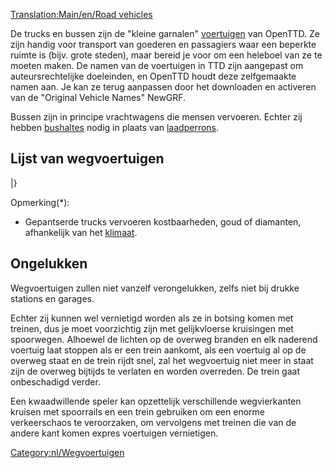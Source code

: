 [[Translation:Main/en/Road vehicles]]{{nl/Inhoudsopgave}}

De trucks en bussen zijn de "kleine garnalen" [[Main/nl/Voertuigen|voertuigen]] van OpenTTD. Ze zijn handig voor transport van goederen en passagiers waar een beperkte ruimte is (bijv. grote steden), maar bereid je voor om een heleboel van ze te moeten maken. De namen van de voertuigen in TTD zijn aangepast om auteursrechtelijke doeleinden, en OpenTTD houdt deze zelfgemaakte namen aan. Je kan ze terug aanpassen door het downloaden en activeren van de "Original Vehicle Names" NewGRF.

Bussen zijn in principe vrachtwagens die mensen vervoeren. Echter zij hebben [[Main/en/Laadperrons/Nl#Bushalte|bushaltes]] nodig in plaats van [[Main/en/Laadperrons/Nl#Vrachtwagen laadperron|laadperrons]].

==Lijst van wegvoertuigen==
{{nl/Voertuigentabel/Start}}
{{en/VehicleTable/Header|Passagiers en Post}}
{{en/VehicleTable/Row|
*[[Main/nl/Bussen|Bussen]]
*[[Main/nl/Posttrucks|Posttrucks]]
|
*[[Main/nl/Bussen|Bussen]]
*[[Main/nl/Posttrucks|Posttrucks]]
|
*[[Main/nl/Bussen|Bussen]]
*[[Main/nl/Posttrucks|Posttrucks]]
|
*[[Main/nl/Bussen|Bussen]]
*[[Main/nl/Posttrucks|Posttrucks]]
}}
{{en/VehicleTable/Header|Gewone vracht}}
{{en/VehicleTable/Row|
*[[Main/nl/Olietankers|Olietankers]]
*[[Main/nl/Goederentrucks|Goederentrucks]]
*[[Main/nl/Graantrucks|Graantrucks]]
*[[Main/nl/Veewagens|Veewagens]]
*[[Main/nl/Houttrucks|Houttrucks]]
|
*[[Main/nl/Olietankers|Olietankers]]
*[[Main/nl/Goederentrucks|Goederentrucks]]
*[[Main/nl/Graantrucks|Graantrucks]]
*[[Main/nl/Veewagens|Veewagens]]
*[[Main/nl/Houttrucks|Houttrucks]]
|
*[[Main/nl/Olietankers|Olietankers]]
*[[Main/nl/Goederentrucks|Goederentrucks]]
*[[Main/nl/Graantrucks|Graantrucks]]
*-
*[[Main/nl/Houttrucks|Houttrucks]]
|
*[[Main/nl/Colatrucks|Colatrucks]]
*[[Main/nl/Snoeptrucks|Snoeptrucks]]
*[[Main/nl/Speelgoedtrucks|Speelgoedtrucks]]
*[[Main/nl/Batterijtrucks|Batterijtrucks]]
*[[Main/nl/Suikerspintrucks|Suikerspintrucks]]
}}
{{en/VehicleTable/Header|Vergelijkbare vracht}}
{{en/VehicleTable/Row|
*[[Main/nl/Gepantserde trucks|Gepantserde trucks]]*
*[[Main/nl/Kolentrucks|Kolentrucks]]
*[[Main/nl/IJzerertstrucks|IJzerertstrucks]]
*[[Main/nl/Staaltrucks|Staaltrucks]]
* -
|
*[[Main/nl/Gepantserde trucks|Gepantserde trucks]]*
*[[Main/nl/Kolentrucks|Kolentrucks]]
* -
*[[Main/nl/Papiertrucks|Papiertrucks]]
*[[Main/nl/Voedselwagens|Voedselwagens]]
|
*[[Main/nl/Gepantserde truck|Gepantserde trucks]]*
*-
*[[Main/nl/Koperertstrucks|Koperertstrucks]]
* -
*[[Main/nl/Voedselwagens|Voedselwagens]]
|
* -
*[[Main/nl/Suikertrucks|Suikertrucks]]
* -
* -
* -
}}
{{en/VehicleTable/Header|Andere vracht}}
{{en/VehicleTable/Row|
|
|
*[[Main/nl/Watertankers|Watertankers]]
*[[Main/nl/Fruittrucks|Fruittrucks]]
*[[Main/nl/Rubbertrucks|Rubbertrucks]]
|
*[[Main/nl/Bellentrucks|Bellentrucks]]
*[[Main/nl/Frisdranktrucks|Frisdranktrucks]]
*[[Main/nl/Plastictrucks|Plastictrucks]]
*[[Main/nl/Toffeetrucks|Toffeetrucks]]
}}
|}

Opmerking(*):
*Gepantserde trucks vervoeren kostbaarheden, goud of diamanten, afhankelijk van het [[Main/nl/Klimaat|klimaat]].

==Ongelukken==
Wegvoertuigen zullen niet vanzelf verongelukken, zelfs niet bij drukke stations en garages.

Echter zij kunnen wel vernietigd worden als ze in botsing komen met treinen, dus je moet voorzichtig zijn met gelijkvloerse kruisingen met spoorwegen. Alhoewel de lichten op de overweg branden en elk naderend voertuig laat stoppen als er een trein aankomt, als een voertuig al op de overweg staat en de trein rijdt snel, zal het wegvoertuig niet meer in staat zijn de overweg bijtijds te verlaten en worden overreden. De trein gaat onbeschadigd verder.

Een kwaadwillende speler kan opzettelijk verschillende wegvierkanten kruisen met spoorrails en een trein gebruiken om een enorme verkeerschaos te veroorzaken, om vervolgens met treinen die van de andere kant komen expres voertuigen vernietigen.

[[Category:nl/Wegvoertuigen]]